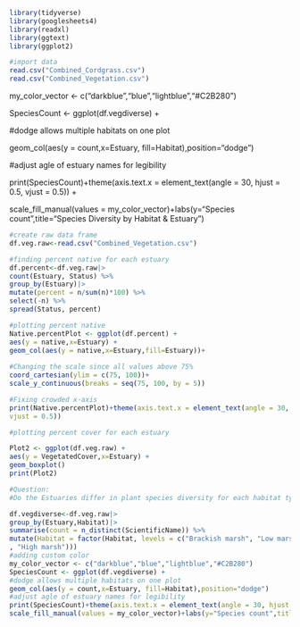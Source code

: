 ```r
library(tidyverse)
library(googlesheets4)
library(readxl)
library(ggtext)
library(ggplot2)
```

```r
#import data
read.csv("Combined_Cordgrass.csv")
read.csv("Combined_Vegetation.csv")
```

my_color_vector \<- c("darkblue","blue","lightblue","#C2B280")

SpeciesCount \<- ggplot(df.vegdiverse) +

#dodge allows multiple habitats on one plot

geom_col(aes(y = count,x=Estuary, fill=Habitat),position="dodge")

#adjust agle of estuary names for legibility

print(SpeciesCount)+theme(axis.text.x = element_text(angle = 30, hjust = 0.5, vjust = 0.5)) +

scale_fill_manual(values = my_color_vector)+labs(y="Species count",title="Species Diversity by Habitat & Estuary")

```r

#create raw data frame
df.veg.raw<-read.csv("Combined_Vegetation.csv")

#finding percent native for each estuary
df.percent<-df.veg.raw|>
count(Estuary, Status) %>%
group_by(Estuary)|>
mutate(percent = n/sum(n)*100) %>%
select(-n) %>%
spread(Status, percent)

#plotting percent native
Native.percentPlot <- ggplot(df.percent) +
aes(y = native,x=Estuary) +
geom_col(aes(y = native,x=Estuary,fill=Estuary))+
  
#Changing the scale since all values above 75%
coord_cartesian(ylim = c(75, 100))+
scale_y_continuous(breaks = seq(75, 100, by = 5))

#Fixing crowded x-axis
print(Native.percentPlot)+theme(axis.text.x = element_text(angle = 30, hjust = 0.5,
vjust = 0.5))

#plotting percent cover for each estuary

Plot2 <- ggplot(df.veg.raw) +
aes(y = VegetatedCover,x=Estuary) +
geom_boxplot()
print(Plot2)

#Question:
#Do the Estuaries differ in plant species diversity for each habitat type?

df.vegdiverse<-df.veg.raw|>
group_by(Estuary,Habitat)|>
summarise(count = n_distinct(ScientificName)) %>%
mutate(Habitat = factor(Habitat, levels = c("Brackish marsh", "Low marsh", "Mid marsh"
, "High marsh")))
#adding custom color
my_color_vector <- c("darkblue","blue","lightblue","#C2B280")
SpeciesCount <- ggplot(df.vegdiverse) +
#dodge allows multiple habitats on one plot
geom_col(aes(y = count,x=Estuary, fill=Habitat),position="dodge")
#adjust agle of estuary names for legibility
print(SpeciesCount)+theme(axis.text.x = element_text(angle = 30, hjust = 0.5, vjust = 0.5)) +
scale_fill_manual(values = my_color_vector)+labs(y="Species count",title="Species Diversity by Habitat & Estuary")


```
